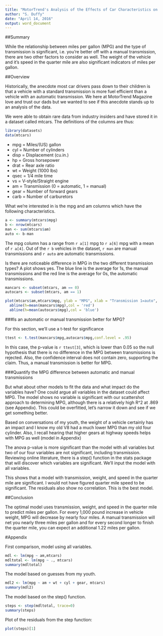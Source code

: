```yaml
---
title: "MotorTrend's Analysis of the Effects of Car Characteristics on MPG"
author: "S. Duffy"
date: "April 14, 2016"
output: word_document
---
```


##Summary

While the relationship between miles per gallon (MPG) and the type of transmission is significant, i.e. you're better off with a manual transmission, there are two other factors to consider as well.  The weight of the vehicle and it's speed in the quarter mile are also significant indicators of miles per gallon.

##Overview

Historically, the anecdote most car drivers pass down to their children is that a vehicle with a standard transmission is more fuel efficient than a vehicle with an automatic transmission.
We here at MotorTrend Magazine love and trust our dads but we wanted to see if this anecdote stands up to an analysis of the data.

We were able to obtain rare data from industry insiders and have stored it in a dataset called mtcars. The definitions of the columns are thus:

```r
library(datasets)
data(mtcars)
```

* mpg	= Miles/(US) gallon
* cyl	= Number of cylinders
* disp	= Displacement (cu.in.)
* hp	= Gross horsepower
* drat	= Rear axle ratio
* wt	= Weight (1000 lbs)
* qsec	= 1/4 mile time
* vs	= V-style/Straight engine
* am	= Transmission (0 = automatic, 1 = manual)
* gear	= Number of forward gears
* carb	= Number of carburetors

What we're interested in is the mpg and am columns which have the following characteristics.

```r
a <- summary(mtcars$mpg)
b <- nrow(mtcars)
man <- sum(mtcars$am)
auto <- b-man
```

The mpg column has a range from `r a[1]` mpg to `r a[6]` mpg with a mean of `r a[4]`.  Out of the `r b` vehicles in the dataset, `r man` are manual transmissions and `r auto` are automatic transmissions.

Is there are noticeable difference in MPG in the two different transmission types? A plot shows yes. The blue line is the average for 1s, the manual transmissions and the red line is the average for 0s, the automatic transmissions.

```r
mancars <- subset(mtcars, am == 0)
autocars <- subset(mtcars, am == 1)

plot(mtcars$am,mtcars$mpg, ylab = "MPG", xlab = "Transmission 1=auto", main = "MPG by Transmission with Avgs")
  abline(h=mean(mancars$mpg),col = 'red')
  abline(h=mean(autocars$mpg),col = 'blue')
```


###Is an automatic or manual transmission better for MPG?

For this section, we'll use a t-test for significance

```r
ttest <- t.test(mancars$mpg,autocars$mpg,conf.level = .95)
```

In this case, the p-value is `r ttest[3]`, which is lower than 0.05 so the null hypothesis that there is no difference in the MPG between transmissions is rejected.  Also, the confidence interval does not contain zero, supporting the claim.  Thus, a manual transmission is better for MPG.

###Quantify the MPG difference between automatic and manual transmissions

But what about other models to fit the data and what impact do the variables have? One could argue all variables in the dataset could affect MPG. The model shows no variable is significant with our scattershot approach to determining MPG, although there is a relatively high R^2 at .869 (see Appendix). This could be overfitted, let's narrow it down and see if we get something better.

Based on conversations of my youth, the weight of a vehicle certainly has an impact and I know my old V8 had a much lower MPG than my old four cylinder.  Also, I recall hearing that higher gears at highway speeds helps with MPG as well (model in Appendix)

The anova p-value is more significant than the model with all variables but two of our four variables are not significant, including transmission. Reviewing online literature, there is a step() function in the stats package that will discover which variables are significant. We'll input the model with all variables.

This shows that a model with transmission, weight, and speed in the quarter mile are significant.  I would not have figured quarter mile speed to be significant. The residuals also show no correlation.  This is the best model.

##Conclusion

The optimal model uses transmission, weight, and speed in the quarter mile to predict miles per gallon.  For every 1,000 pound increase in vehicle weight, MPG will decrease by nearly four miles. A manual transmission will net you nearly three miles per gallon and for every second longer to finish the quarter mile, you can expect an additional 1.22 miles per gallon.

#Appendix

First comparison, model using all variables.

```r
mdl <- lm(mpg ~ am,mtcars)
mdltotal <- lm(mpg ~ ., mtcars)
summary(mdltotal)
```

The model based on guesses from my youth.

```r
mdl2 <- lm(mpg ~ am + wt + cyl + gear, mtcars)
summary(mdl2)
```

The model based on the step() function.

```r
steps <- step(mdltotal, trace=0)
summary(steps)
```

Plot of the residuals from the step function:

```r
plot(steps)[1]
```



